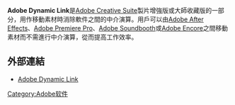 '''Adobe Dynamic Link'''是[[Adobe_Creative_Suite|Adobe Creative Suite]]製片增強版或大師收藏版的一部分，用作移動素材時消除軟件之間的中介演算。用戶可以由[[Adobe_After_Effects|Adobe After Effects]]、[[Adobe_Premiere_Pro|Adobe Premiere Pro]]、[[Adobe_Soundbooth|Adobe Soundbooth]]或[[Adobe_Encore|Adobe Encore]]之間移動素材而不需進行中介演算，從而提高工作效率。

== 外部連結 ==
* [http://www.adobe.com/products/creativesuite/dynamiclink/ Adobe Dynamic Link]{{Wayback|url=http://www.adobe.com/products/creativesuite/dynamiclink/ |date=20090713093327 }}

{{AdobeCS}}
{{Adobe Systems}}

[[Category:Adobe软件|Category:Adobe软件]]